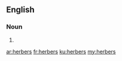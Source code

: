 ==English==

===Noun===
{{head|en|noun plural form}}

# {{plural of|herber|lang=en}}

[[ar:herbers]]
[[fr:herbers]]
[[ku:herbers]]
[[my:herbers]]